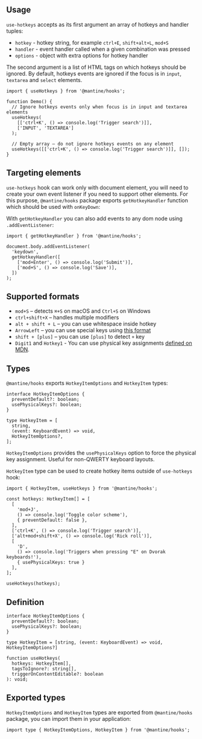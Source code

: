 

## Usage

`use-hotkeys` accepts as its first argument an array of hotkeys and handler tuples:

- `hotkey` - hotkey string, for example `ctrl+E`, `shift+alt+L`, `mod+S`
- `handler` - event handler called when a given combination was pressed
- `options` - object with extra options for hotkey handler

<Demo data={HooksDemos.useHotkeysDemoIndex} />

The second argument is a list of HTML tags on which hotkeys should be ignored.
By default, hotkeys events are ignored if the focus is in `input`, `textarea` and `select` elements.

```tsx
import { useHotkeys } from '@mantine/hooks';

function Demo() {
  // Ignore hotkeys events only when focus is in input and textarea elements
  useHotkeys(
    [['ctrl+K', () => console.log('Trigger search')]],
    ['INPUT', 'TEXTAREA']
  );

  // Empty array – do not ignore hotkeys events on any element
  useHotkeys([['ctrl+K', () => console.log('Trigger search')]], []);
}
```

## Targeting elements

`use-hotkeys` hook can work only with document element, you will need to create your own event listener
if you need to support other elements. For this purpose, `@mantine/hooks` package exports `getHotkeyHandler` function
which should be used with `onKeyDown`:

<Demo data={HooksDemos.useHotkeysDemo} />

With `getHotkeyHandler` you can also add events to any dom node using `.addEventListener`:

```tsx
import { getHotkeyHandler } from '@mantine/hooks';

document.body.addEventListener(
  'keydown',
  getHotkeyHandler([
    ['mod+Enter', () => console.log('Submit')],
    ['mod+S', () => console.log('Save')],
  ])
);
```

## Supported formats

- `mod+S` – detects `⌘+S` on macOS and `Ctrl+S` on Windows
- `ctrl+shift+X` – handles multiple modifiers
- `alt + shift + L` – you can use whitespace inside hotkey
- `ArrowLeft` – you can use special keys using [this format](https://developer.mozilla.org/en-US/docs/Web/API/KeyboardEvent/key/Key_Values)
- `shift + [plus]` – you can use `[plus]` to detect `+` key
- `Digit1` and `Hotkey1` - You can use physical key assignments [defined on MDN](https://developer.mozilla.org/en-US/docs/Web/API/UI_Events/Keyboard_event_code_values).

## Types

`@mantine/hooks` exports `HotkeyItemOptions` and `HotkeyItem` types:

```tsx
interface HotkeyItemOptions {
  preventDefault?: boolean;
  usePhysicalKeys?: boolean;
}

type HotkeyItem = [
  string,
  (event: KeyboardEvent) => void,
  HotkeyItemOptions?,
];
```

`HotkeyItemOptions` provides the `usePhysicalKeys` option to force the physical key assignment. Useful for non-QWERTY keyboard layouts.

`HotkeyItem` type can be used to create hotkey items outside of `use-hotkeys` hook:

```tsx
import { HotkeyItem, useHotkeys } from '@mantine/hooks';

const hotkeys: HotkeyItem[] = [
  [
    'mod+J',
    () => console.log('Toggle color scheme'),
    { preventDefault: false },
  ],
  ['ctrl+K', () => console.log('Trigger search')],
  ['alt+mod+shift+X', () => console.log('Rick roll')],
  [
    'D',
    () => console.log('Triggers when pressing "E" on Dvorak keyboards!'),
    { usePhysicalKeys: true }
  ],
];

useHotkeys(hotkeys);
```

## Definition

```tsx
interface HotkeyItemOptions {
  preventDefault?: boolean;
  usePhysicalKeys?: boolean;
}

type HotkeyItem = [string, (event: KeyboardEvent) => void, HotkeyItemOptions?]

function useHotkeys(
  hotkeys: HotkeyItem[],
  tagsToIgnore?: string[],
  triggerOnContentEditable?: boolean
): void;
```

## Exported types

`HotkeyItemOptions` and `HotkeyItem` types are exported from `@mantine/hooks` package,
you can import them in your application:

```tsx
import type { HotkeyItemOptions, HotkeyItem } from '@mantine/hooks';
```
